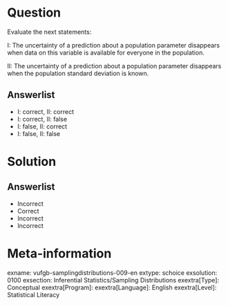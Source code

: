 Question
========
  
Evaluate the next statements:

I: The uncertainty of a prediction about a population parameter disappears when data on this variable is available for everyone in the population. 

II: The uncertainty of a prediction about a population parameter disappears when  the population standard deviation is known.


  
Answerlist
----------
* I: correct, II: correct
* I: correct, II: false
* I: false, II: correct
* I: false, II: false


Solution
========

Answerlist
----------
* Incorrect
* Correct
* Incorrect
* Incorrect

Meta-information
================
exname: vufgb-samplingdistributions-009-en
extype: schoice
exsolution: 0100
exsection: Inferential Statistics/Sampling Distributions
exextra[Type]: Conceptual
exextra[Program]: 
exextra[Language]: English
exextra[Level]: Statistical Literacy